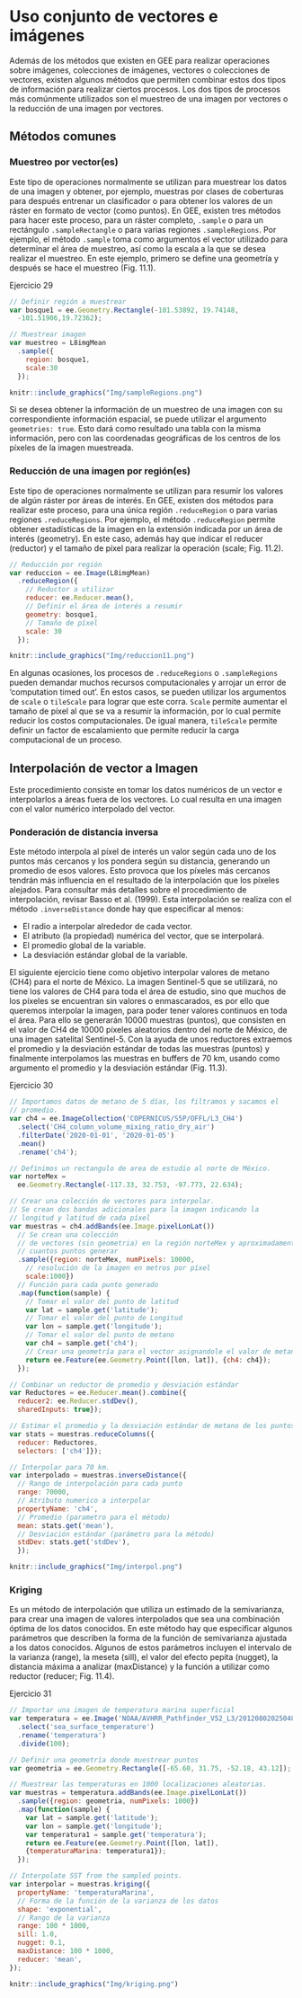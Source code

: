 \newpage
# Uso conjunto de vectores e imágenes

Además de los métodos que existen en GEE para realizar operaciones sobre imágenes, colecciones de imágenes, vectores o colecciones de vectores, existen algunos métodos que permiten combinar estos dos tipos de información para realizar ciertos procesos. Los dos tipos de procesos más comúnmente utilizados son el muestreo de una imagen por vectores o la reducción de una imagen por vectores.

## Métodos comunes

### Muestreo por vector(es) {-}

Este tipo de operaciones normalmente se utilizan para muestrear los datos de una imagen y obtener, por ejemplo, muestras por clases de coberturas para después entrenar un clasificador o para obtener los valores de un ráster en formato de vector (como puntos). En GEE, existen tres métodos para hacer este proceso, para un ráster completo, `.sample` o para un rectángulo `.sampleRectangle` o para varias regiones `.sampleRegions`. Por ejemplo, el método `.sample` toma como argumentos el vector utilizado para determinar el área de muestreo, así como la escala a la que se desea realizar el muestreo. En este ejemplo, primero se define una geometría y después se hace el muestreo (Fig. 11.1).

Ejercicio 29

```js
// Definir región a muestrear
var bosque1 = ee.Geometry.Rectangle(-101.53892, 19.74148, 
  -101.51906,19.72362);
```

```js
// Muestrear imagen
var muestreo = L8imgMean
  .sample({
    region: bosque1,
    scale:30
  });
```

```r
knitr::include_graphics("Img/sampleRegions.png")
```

:::: {.bluebox2 data-latex=""}
::: {.awesomeblock data-latex="{5pt}{\faLightbulb}{darkblue}"}
Si se desea obtener la información de un muestreo de una imagen con su correspondiente información espacial, se puede utilizar el argumento `geometries: true`. Esto dará como resultado una tabla con la misma información, pero con las coordenadas geográficas de los centros de los píxeles de la imagen muestreada.
:::
::::

### Reducción de una imagen por región(es) {-}

Este tipo de operaciones normalmente se utilizan para resumir los valores de algún ráster por áreas de interés. En GEE, existen dos métodos para realizar este proceso, para una única región `.reduceRegion` o para varias regiones `.reduceRegions`. Por ejemplo, el método `.reduceRegion` permite obtener estadísticas de la imagen en la extensión indicada por un área de interés (geometry). En este caso, además hay que indicar el reducer (reductor) y el tamaño de píxel para realizar la operación (scale; Fig. 11.2).

```js
// Reducción por región
var reduccion = ee.Image(L8imgMean)
  .reduceRegion({
    // Reductor a utilizar
    reducer: ee.Reducer.mean(),
    // Definir el área de interés a resumir
    geometry: bosque1,
    // Tamaño de píxel
    scale: 30
  });
```

```r
knitr::include_graphics("Img/reduccion11.png")
```

:::: {.bluebox2 data-latex=""}
::: {.awesomeblock data-latex="{5pt}{\faLightbulb}{darkblue}"}
En algunas ocasiones, los procesos de `.reduceRegions` o `.sampleRegions` pueden demandar muchos recursos computacionales y arrojar un error de 'computation timed out'. En estos casos, se pueden utilizar los argumentos de `scale` o `tileScale` para lograr que este corra. `Scale` permite aumentar el tamaño de píxel al que se va a resumir la información, por lo cual permite reducir los costos computacionales. De igual manera, `tileScale` permite definir un factor de escalamiento que permite reducir la carga computacional de un proceso.
:::
::::

## Interpolación de vector a Imagen

Este procedimiento consiste en tomar los datos numéricos de un vector e interpolarlos a áreas fuera de los vectores. Lo cual resulta en una imagen con el valor numérico interpolado del vector.

### Ponderación de distancia inversa {-}

Este método interpola al píxel de interés un valor según cada uno de los puntos más cercanos y los pondera según su distancia, generando un promedio de esos valores. Esto provoca que los píxeles más cercanos tendrán más influencia en el resultado de la interpolación que los píxeles alejados. Para consultar más detalles sobre el procedimiento de interpolación, revisar Basso et al. (1999). Esta interpolación se realiza con el método `.inverseDistance` donde hay que especificar al menos:

*	El radio a interpolar alrededor de cada vector.
*	El atributo (la propiedad) numérica del vector, que se interpolará.
*	El promedio global de la variable.
*	La desviación estándar global de la variable.

El siguiente ejercicio tiene como objetivo interpolar valores de metano (CH4) para el norte de México.
La imagen Sentinel-5 que se utilizará, no tiene los valores de CH4 para toda el área de estudio, sino que muchos de los píxeles se encuentran sin valores o enmascarados, es por ello que queremos interpolar la imagen, para poder tener valores continuos en toda el área. Para ello se generarán 10000 muestras (puntos), que consisten en el valor de CH4 de 10000 píxeles aleatorios dentro del norte de México, de una imagen satelital Sentinel-5. Con la ayuda de unos reductores extraemos el promedio y la desviación estándar de todas las muestras (puntos)
y finalmente interpolamos las muestras en buffers de 70 km, usando como argumento el promedio y la desviación estándar (Fig. 11.3).

Ejercicio 30

```js
// Importamos datos de metano de 5 días, los filtramos y sacamos el 
// promedio.
var ch4 = ee.ImageCollection('COPERNICUS/S5P/OFFL/L3_CH4')
  .select('CH4_column_volume_mixing_ratio_dry_air')
  .filterDate('2020-01-01', '2020-01-05')
  .mean()
  .rename('ch4');

// Definimos un rectangulo de area de estudio al norte de México.
var norteMex =
  ee.Geometry.Rectangle(-117.33, 32.753, -97.773, 22.634);

// Crear una colección de vectores para interpolar.
// Se crean dos bandas adicionales para la imagen indicando la 
// longitud y latitud de cada píxel
var muestras = ch4.addBands(ee.Image.pixelLonLat()) 
  // Se crean una colección 
  // de vectores (sin geometria) en la región norteMex y aproximadamente 
  // cuantos puntos generar
  .sample({region: norteMex, numPixels: 10000, 
    // resolución de la imagen en metros por píxel
    scale:1000}) 
  // Función para cada punto generado
  .map(function(sample) { 
    // Tomar el valor del punto de latitud
    var lat = sample.get('latitude'); 
    // Tomar el valor del punto de Longitud
    var lon = sample.get('longitude'); 
    // Tomar el valor del punto de metano
    var ch4 = sample.get('ch4'); 
    // Crear una geometría para el vector asignandole el valor de metano
    return ee.Feature(ee.Geometry.Point([lon, lat]), {ch4: ch4});
  });

// Combinar un reductor de promedio y desviación estándar
var Reductores = ee.Reducer.mean().combine({
  reducer2: ee.Reducer.stdDev(),
  sharedInputs: true});

// Estimar el promedio y la desviación estándar de metano de los puntos.
var stats = muestras.reduceColumns({
  reducer: Reductores,
  selectors: ['ch4']});

// Interpolar para 70 km.
var interpolado = muestras.inverseDistance({
  // Rango de interpolación para cada punto
  range: 70000, 
  // Atributo numerico a interpolar
  propertyName: 'ch4', 
  // Promedio (parametro para el método)
  mean: stats.get('mean'), 
  // Desviación estándar (parámetro para la método)
  stdDev: stats.get('stdDev'), 
  }); 
```

```r
knitr::include_graphics("Img/interpol.png")
```

### Kriging {-}

Es un método de interpolación que utiliza un estimado de la semivarianza, para crear una imagen de valores interpolados que sea una combinación óptima de los datos conocidos. En este método hay que especificar algunos parámetros que describen la forma de la función de semivarianza ajustada a los datos conocidos. Algunos de estos parámetros incluyen el intervalo de la varianza (range), la meseta (sill), el valor del efecto pepita (nugget), la distancia máxima a analizar (maxDistance) y la función a utilizar como reductor (reducer; Fig. 11.4). 

Ejercicio 31

```js
// Importar una imagen de temperatura marina superficial
var temperatura = ee.Image('NOAA/AVHRR_Pathfinder_V52_L3/20120802025048')
  .select('sea_surface_temperature')
  .rename('temperatura')
  .divide(100);

// Definir una geometría donde muestrear puntos
var geometria = ee.Geometry.Rectangle([-65.60, 31.75, -52.18, 43.12]);

// Muestrear las temperaturas en 1000 localizaciones aleatorias.
var muestras = temperatura.addBands(ee.Image.pixelLonLat())
  .sample({region: geometria, numPixels: 1000})
  .map(function(sample) {
    var lat = sample.get('latitude');
    var lon = sample.get('longitude');
    var temperatura1 = sample.get('temperatura');
    return ee.Feature(ee.Geometry.Point([lon, lat]), 
    {temperaturaMarina: temperatura1});
  });

// Interpolate SST from the sampled points.
var interpolar = muestras.kriging({
  propertyName: 'temperaturaMarina',
  // Forma de la función de la varianza de los datos
  shape: 'exponential', 
  // Rango de la varianza
  range: 100 * 1000, 
  sill: 1.0,
  nugget: 0.1,
  maxDistance: 100 * 1000,
  reducer: 'mean',
});
```

```r
knitr::include_graphics("Img/kriging.png")
```
